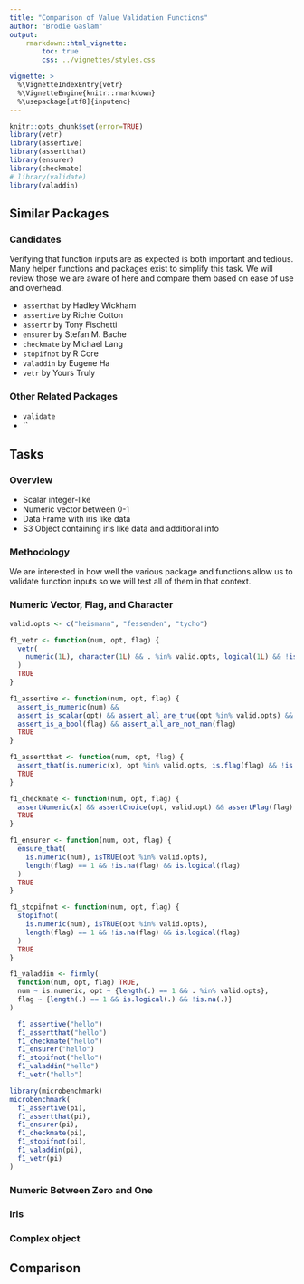 ```yaml
---
title: "Comparison of Value Validation Functions"
author: "Brodie Gaslam"
output:
    rmarkdown::html_vignette:
        toc: true
        css: ../vignettes/styles.css

vignette: >
  %\VignetteIndexEntry{vetr}
  %\VignetteEngine{knitr::rmarkdown}
  %\usepackage[utf8]{inputenc}
---
```


```r
knitr::opts_chunk$set(error=TRUE)
library(vetr)
library(assertive)
library(assertthat)
library(ensurer)
library(checkmate)
# library(validate)
library(valaddin)
```

## Similar Packages

### Candidates

Verifying that function inputs are as expected is both important and tedious.
Many helper functions and packages exist to simplify this task.  We will review
those we are aware of here and compare them based on ease of use and overhead.

* `asserthat` by Hadley Wickham
* `assertive` by Richie Cotton
* `assertr` by Tony Fischetti
* `ensurer` by Stefan M. Bache
* `checkmate` by Michael Lang
* `stopifnot` by R Core
* `valaddin` by Eugene Ha
* `vetr` by Yours Truly

### Other Related Packages

* `validate`
* ``

## Tasks

### Overview

* Scalar integer-like
* Numeric vector between 0-1
* Data Frame with iris like data
* S3 Object containing iris like data and additional info

### Methodology

We are interested in how well the various package and functions allow us to
validate function inputs so we will test all of them in that context.

### Numeric Vector, Flag, and Character

```r
valid.opts <- c("heismann", "fessenden", "tycho")

f1_vetr <- function(num, opt, flag) {
  vetr(
    numeric(1L), character(1L) && . %in% valid.opts, logical(1L) && !is.na(.)
  )
  TRUE
}
```

```r

f1_assertive <- function(num, opt, flag) {
  assert_is_numeric(num) &&
  assert_is_scalar(opt) && assert_all_are_true(opt %in% valid.opts) &&
  assert_is_a_bool(flag) && assert_all_are_not_nan(flag)
  TRUE
}

f1_assertthat <- function(num, opt, flag) {
  assert_that(is.numeric(x), opt %in% valid.opts, is.flag(flag) && !is.na(flag))
  TRUE
}

f1_checkmate <- function(num, opt, flag) {
  assertNumeric(x) && assertChoice(opt, valid.opt) && assertFlag(flag)
  TRUE
}

f1_ensurer <- function(num, opt, flag) {
  ensure_that(
    is.numeric(num), isTRUE(opt %in% valid.opts),
    length(flag) == 1 && !is.na(flag) && is.logical(flag)
  )
  TRUE
}

f1_stopifnot <- function(num, opt, flag) {
  stopifnot(
    is.numeric(num), isTRUE(opt %in% valid.opts),
    length(flag) == 1 && !is.na(flag) && is.logical(flag)
  )
  TRUE
}

f1_valaddin <- firmly(
  function(num, opt, flag) TRUE,
  num ~ is.numeric, opt ~ {length(.) == 1 && . %in% valid.opts},
  flag ~ {length(.) == 1 && is.logical(.) && !is.na(.)}
)

```
```r
  f1_assertive("hello")
  f1_assertthat("hello")
  f1_checkmate("hello")
  f1_ensurer("hello")
  f1_stopifnot("hello")
  f1_valaddin("hello")
  f1_vetr("hello")
```
```r
library(microbenchmark)
microbenchmark(
  f1_assertive(pi),
  f1_assertthat(pi),
  f1_ensurer(pi),
  f1_checkmate(pi),
  f1_stopifnot(pi),
  f1_valaddin(pi),
  f1_vetr(pi)
)
```

### Numeric Between Zero and One

### Iris

### Complex object

## Comparison
